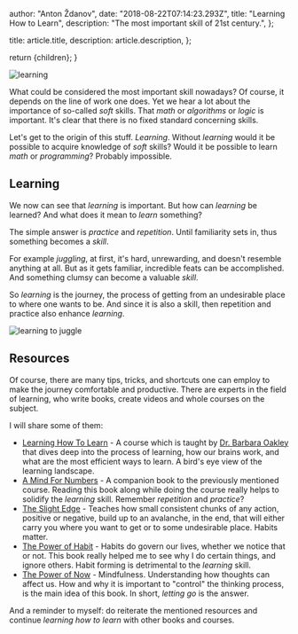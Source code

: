 
  author: "Anton Ždanov",
  date: "2018-08-22T07:14:23.293Z",
  title: "Learning How to Learn",
  description: "The most important skill of 21st century.",
};

  title: article.title,
  description: article.description,
};

  return <ArticleLayout article={article}>{children}</ArticleLayout>;
}

<Image src={learningSocial} alt="learning" />

What could be considered the most important skill nowadays? Of course, it depends on the line of work one does. Yet we hear a lot about the importance of so-called _soft_ skills. That _math_ or _algorithms_ or _logic_ is important. It's clear that there is no fixed standard concerning skills.

Let's get to the origin of this stuff. _Learning_. Without _learning_ would it be possible to acquire knowledge of _soft_ skills? Would it be possible to learn _math_ or _programming_? Probably impossible.

## Learning

We now can see that _learning_ is important. But how can _learning_ be learned? And what does it mean to _learn_ something?

The simple answer is _practice_ and _repetition_. Until familiarity sets in, thus something becomes a _skill_.

For example _juggling_, at first, it's hard, unrewarding, and doesn't resemble anything at all. But as it gets familiar, incredible feats can be accomplished. And something clumsy can become a valuable _skill_.

So _learning_ is the journey, the process of getting from an undesirable place to where one wants to be. And since it is also a skill, then repetition and practice also enhance _learning_.

<Image src={learning} alt="learning to juggle" />

## Resources

Of course, there are many tips, tricks, and shortcuts one can employ to make the journey comfortable and productive. There are experts in the field of learning, who write books, create videos and whole courses on the subject.

I will share some of them:

- [Learning How To Learn](https://www.coursera.org/learn/learning-how-to-learn) - A course which is taught by [Dr. Barbara Oakley](https://barbaraoakley.com/) that dives deep into the process of learning, how our brains work, and what are the most efficient ways to learn. A bird's eye view of the learning landscape.
- [A Mind For Numbers](https://www.goodreads.com/book/show/18693655-a-mind-for-numbers) - A companion book to the previously mentioned course. Reading this book along while doing the course really helps to solidify the _learning_ skill. Remember _repetition_ and _practice_?
- [The Slight Edge](https://www.goodreads.com/book/show/590652.The_Slight_Edge) - Teaches how small consistent chunks of any action, positive or negative, build up to an avalanche, in the end, that will either carry you where you want to get or to some undesirable place. Habits matter.
- [The Power of Habit](https://www.goodreads.com/book/show/12609433-the-power-of-habit) - Habits do govern our lives, whether we notice that or not. This book really helped me to see why I do certain things, and ignore others. Habit forming is detrimental to the _learning_ skill.
- [The Power of Now](https://www.goodreads.com/book/show/6708.The_Power_of_Now) - Mindfulness. Understanding how thoughts can affect us. How and why it is important to "control" the thinking process, is the main idea of this book. In short, _letting go_ is the answer.

And a reminder to myself: do reiterate the mentioned resources and continue _learning how to learn_ with other books and courses.
